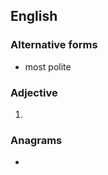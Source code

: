 ==English==

===Alternative forms===
* most polite

===Adjective===
{{head|en|adjective superlative form}}

# {{en-superlative of|polite}}

===Anagrams===
* {{anagrams|en|a=eilopstt|Polittes|pistolet}}